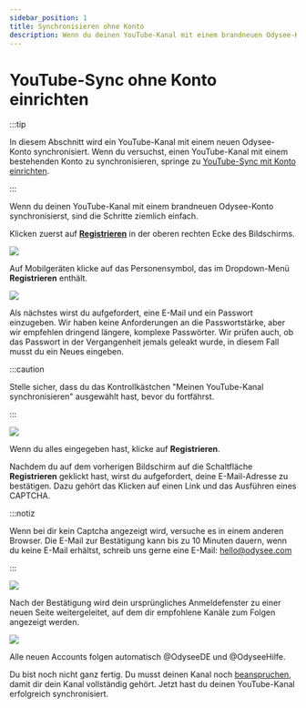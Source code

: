 ---
sidebar_position: 1
title: Synchronisieren ohne Konto
description: Wenn du deinen YouTube-Kanal mit einem brandneuen Odysee-Konto synchronisieren möchtest, dann bist du hier genau richtig.
---

# YouTube-Sync ohne Konto einrichten

:::tip

In diesem Abschnitt wird ein YouTube-Kanal mit einem neuen Odysee-Konto synchronisiert. Wenn du versuchst, einen YouTube-Kanal mit einem bestehenden Konto zu synchronisieren, springe zu [YouTube-Sync mit Konto einrichten](/category-syncprogram/category-walkthrough/existingaccounts).

:::

Wenn du deinen YouTube-Kanal mit einem brandneuen Odysee-Konto synchronisierst, sind die Schritte ziemlich einfach.

Klicken zuerst auf **[Registrieren](https://odysee.com/$/signup)** in der oberen rechten Ecke des Bildschirms.

![](https://i.imgur.com/59HsYjZ.jpg)

Auf Mobilgeräten klicke auf das Personensymbol, das im Dropdown-Menü **Registrieren** enthält.

![](https://i.imgur.com/hGOB1zG.png)

Als nächstes wirst du aufgefordert, eine E-Mail und ein Passwort einzugeben. Wir haben keine Anforderungen an die Passwortstärke, aber wir empfehlen dringend längere, komplexe Passwörter. Wir prüfen auch, ob das Passwort in der Vergangenheit jemals geleakt wurde, in diesem Fall musst du ein Neues eingeben.

:::caution

Stelle sicher, dass du das Kontrollkästchen "Meinen YouTube-Kanal synchronisieren" ausgewählt hast, bevor du fortfährst.

:::

![](https://i.imgur.com/DfOXLeM.png)

Wenn du alles eingegeben hast, klicke auf **Registrieren**.

Nachdem du auf dem vorherigen Bildschirm auf die Schaltfläche **Registrieren** geklickt hast, wirst du aufgefordert, deine E-Mail-Adresse zu bestätigen. Dazu gehört das Klicken auf einen Link und das Ausführen eines CAPTCHA.

:::notiz

Wenn bei dir kein Captcha angezeigt wird, versuche es in einem anderen Browser. Die E-Mail zur Bestätigung kann bis zu 10 Minuten dauern, wenn du keine E-Mail erhältst, schreib uns gerne eine E-Mail: hello@odysee.com

:::

![](https://i.imgur.com/P9ckfiY.png)

Nach der Bestätigung wird dein ursprüngliches Anmeldefenster zu einer neuen Seite weitergeleitet, auf dem dir empfohlene Kanäle zum Folgen angezeigt werden.

![](https://i.imgur.com/yq7x9wj.png)

Alle neuen Accounts folgen automatisch @OdyseeDE und @OdyseeHilfe.

Du bist noch nicht ganz fertig. Du musst deinen Kanal noch [beanspruchen]((category-syncprogram/category-walkthrough/claimingyourchannel)), damit dir dein Kanal vollständig gehört. Jetzt hast du deinen YouTube-Kanal erfolgreich synchronisiert. 
